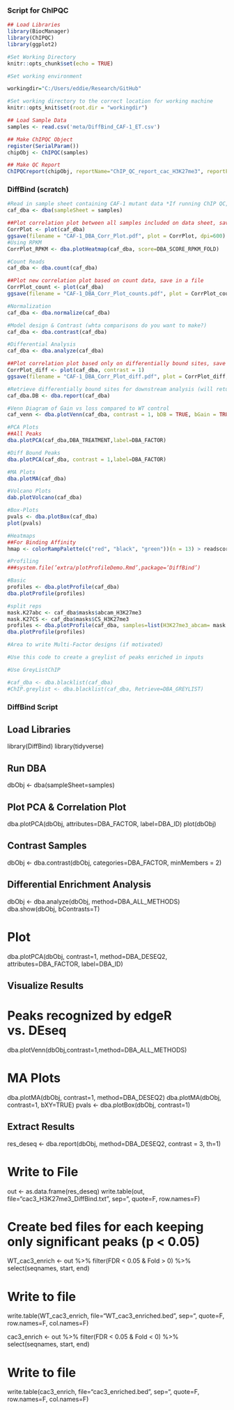 ### Script for ChIPQC

```r
## Load Libraries
library(BiocManager)
library(ChIPQC)
library(ggplot2)
```

```r
#Set Working Directory
knitr::opts_chunk$set(echo = TRUE)

#Set working environment

workingdir="C:/Users/eddie/Research/GitHub"

#Set working directory to the correct location for working machine
knitr::opts_knit$set(root.dir = "workingdir")
```

```r
## Load Sample Data
samples <- read.csv('meta/DiffBind_CAF-1_ET.csv')

## Make ChIPQC Object
register(SerialParam())
chipObj <- ChIPQC(samples) 

## Make QC Report
ChIPQCreport(chipObj, reportName="ChIP_QC_report_cac_H3K27me3", reportFolder="ChIPQCreport")
```

### DiffBind (scratch)
```r
#Read in sample sheet containing CAF-1 mutant data *If running ChIP QC, you can use "samples" variable
caf_dba <- dba(sampleSheet = samples)

##Plot correlation plot between all samples included on data sheet, save in a file
CorrPlot <- plot(caf_dba)
ggsave(filename = "CAF-1_DBA_Corr_Plot.pdf", plot = CorrPlot, dpi=600)
#Using RPKM
CorrPlot_RPKM <- dba.plotHeatmap(caf_dba, score=DBA_SCORE_RPKM_FOLD)

#Count Reads
caf_dba <- dba.count(caf_dba)

##Plot new correlation plot based on count data, save in a file
CorrPlot_count <- plot(caf_dba)
ggsave(filename = "CAF-1_DBA_Corr_Plot_counts.pdf", plot = CorrPlot_count, dpi=600)

#Normalization
caf_dba <- dba.normalize(caf_dba)

#Model design & Contrast (whta comparisons do you want to make?)
caf_dba <- dba.contrast(caf_dba)

#Differential Analysis
caf_dba <- dba.analyze(caf_dba)

##Plot correlation plot based only on differentially bound sites, save in file
CorrPlot_diff <- plot(caf_dba, contrast = 1)
ggsave(filename = "CAF-1_DBA_Corr_Plot_diff.pdf", plot = CorrPlot_diff, dpi=600)

#Retrieve differentially bound sites for downstream analysis (will return a GRanges object)
caf_dba.DB <- dba.report(caf_dba)

```

```r
#Venn Diagram of Gain vs loss compared to WT control
caf_venn <- dba.plotVenn(caf_dba, contrast = 1, bDB = TRUE, bGain = TRUE, bLoss = TRUE, bAll = FALSE)

#PCA Plots
##All Peaks
dba.plotPCA(caf_dba,DBA_TREATMENT,label=DBA_FACTOR)

#Diff Bound Peaks
dba.plotPCA(caf_dba, contrast = 1,label=DBA_FACTOR)

#MA Plots
dba.plotMA(caf_dba)

#Volcano Plots
dab.plotVolcano(caf_dba)

#Box-Plots
pvals <- dba.plotBox(caf_dba)
plot(pvals)

#Heatmaps
##For Binding Affinity
hmap <- colorRampPalette(c("red", "black", "green"))(n = 13) > readscores <- dba.plotHeatmap(caf_dba, contrast=1, correlations=FALSE, scale="row", colScheme = hmap)

#Profiling
###system.file(’extra/plotProfileDemo.Rmd’,package=’DiffBind’)

#Basic
profiles <- dba.plotProfile(caf_dba)
dba.plotProfile(profiles)

#split reps
mask.K27abc <- caf_dba$masks$abcam_H3K27me3
mask.K27CS <- caf_dba$masks$CS_H3K27me3
profiles <- dba.plotProfile(caf_dba, samples=list(H3K27me3_abcam= mask.K27abc, H3K27me3_CS= mask.K27CS), merge=NULL)
dba.plotProfile(profiles)
```

```r
#Area to write Multi-Factor designs (if motivated)
```

```r
#Use this code to create a greylist of peaks enriched in inputs

#Use GreyListChIP

#caf_dba <- dba.blacklist(caf_dba)
#ChIP.greylist <- dba.blacklist(caf_dba, Retrieve=DBA_GREYLIST)
```

### DiffBind Script

## Load Libraries
library(DiffBind)
library(tidyverse)

## Run DBA
dbObj <- dba(sampleSheet=samples)

## Plot PCA & Correlation Plot
dba.plotPCA(dbObj,  attributes=DBA_FACTOR, label=DBA_ID)
plot(dbObj)

## Contrast Samples
dbObj <- dba.contrast(dbObj, categories=DBA_FACTOR, minMembers = 2)

## Differential Enrichment Analysis
dbObj <- dba.analyze(dbObj, method=DBA_ALL_METHODS)
dba.show(dbObj, bContrasts=T)

# Plot
dba.plotPCA(dbObj, contrast=1, method=DBA_DESEQ2, attributes=DBA_FACTOR, label=DBA_ID)

## Visualize Results

# Peaks recognized by edgeR vs. DEseq
dba.plotVenn(dbObj,contrast=1,method=DBA_ALL_METHODS)

# MA Plots
dba.plotMA(dbObj, contrast=1, method=DBA_DESEQ2)
dba.plotMA(dbObj, contrast=1, bXY=TRUE)
pvals <- dba.plotBox(dbObj, contrast=1)

## Extract Results
res_deseq <- dba.report(dbObj, method=DBA_DESEQ2, contrast = 3, th=1)

# Write to File
out <- as.data.frame(res_deseq)
write.table(out, file="cac3_H3K27me3_DiffBind.txt", sep="\t", quote=F, row.names=F)

# Create bed files for each keeping only significant peaks (p < 0.05)

WT_cac3_enrich <- out %>% 
  filter(FDR < 0.05 & Fold > 0) %>% 
  select(seqnames, start, end)

# Write to file
write.table(WT_cac3_enrich, file="WT_cac3_enriched.bed", sep="\t", quote=F, row.names=F, col.names=F)

cac3_enrich <- out %>% 
  filter(FDR < 0.05 & Fold < 0) %>% 
  select(seqnames, start, end)

# Write to file
write.table(cac3_enrich, file="cac3_enriched.bed", sep="\t", quote=F, row.names=F, col.names=F)

